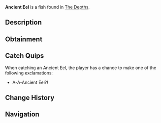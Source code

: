 {{FishInfobox
|image          = Ancient Eel.png
|rarity         = Legendary
|sea            = First Sea
|location       = [[The Depths]]
|sublocation    = 
|sources        = Fishing Rod
|radar_location = 
|prog_speed     = -30
|xp             = 350
|weather        = 
|time           = Night
|season         = Spring, Summer
|bait           = Coal
|base_weight    = 200
|base_value     = 1500
|weight_range   = 100
|base_chance    = 0.4
|base_resil     = 10
}}
'''Ancient Eel''' is a {{Rarity|Legendary}} fish found in [[The Depths]].

== Description ==
{{Description|A long, snake-like eel with glowing patterns and a menacing, ancient presence. This is one of the oldest creatures known to man, with it dating back to 3400 BCE.|Bestiary Entry}}

== Obtainment ==
{{Description|Found in deep ocean caves during the Night.|Bestiary Hint}}
{{Fish Availability|
The Depths
The Depths/Absolute Darkness
|top_rods      = 
Leviathan's Fang Rod\80685.8\131558.05;
Free Spirit Rod\76093.32\115455.38;
Trident Rod\67980.33\103802.71;
Azure Of Lagoon\56083.65\91932.54;
No-Life Rod\55228.58\90530.91;
Lucky Rod\31556.5\50198.54;
Firefly Rod\49805.15\84614.08;
Adventurer's Rod\42503.36\72314.01;
Fast Rod\43400.31\74829.01;
Fischer's Rod\29467.7\50806.98;
Seraphic Rod\50642.56\80570.57;
Ethereal Prism Rod\50511.63\79801.15;
Astralhook Rod\50200.62\79374.58;
Challenger's Rod\49544.8\79403.42;
Rod Of The Forgotten Fang\47543.22\77253.65;
Blazebringer Rod\45784.18\73682.24;
Verdant Shear Rod\43102.11\69601.07;
Zeus Rod\42939.92\69104.85;
Rod Of The Depths\42303.22\68443.83;
Rod Of The Exalted One\40975.23\66166.6;
Depthseeker Rod\40002.6\64672.6;
Avalanche Rod\35784.19\57880.59;
Volcanic Rod\33555.07\53877.73;
Steady Rod\11865.73\19361.59
|recommended   = Trident Rod
}}

== Catch Quips ==
When catching an Ancient Eel, the player has a chance to make one of the following exclamations:
* A-A-Ancient Eel?!

== Change History ==
{{Change History|{{subst:Current Version}}}}

== Navigation ==
{{Fish Navbox|The Depths}}